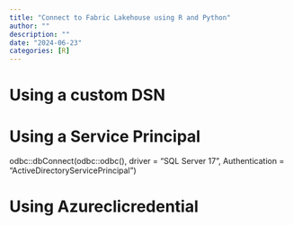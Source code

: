 ```yaml
---
title: "Connect to Fabric Lakehouse using R and Python"
author: ""
description: ""
date: "2024-06-23"
categories: [R]
---
```


# Using a custom DSN

# Using a Service Principal

odbc::dbConnect(odbc::odbc(), driver = "SQL Server 17", Authentication = "ActiveDirectoryServicePrincipal")

# Using Azureclicredential

